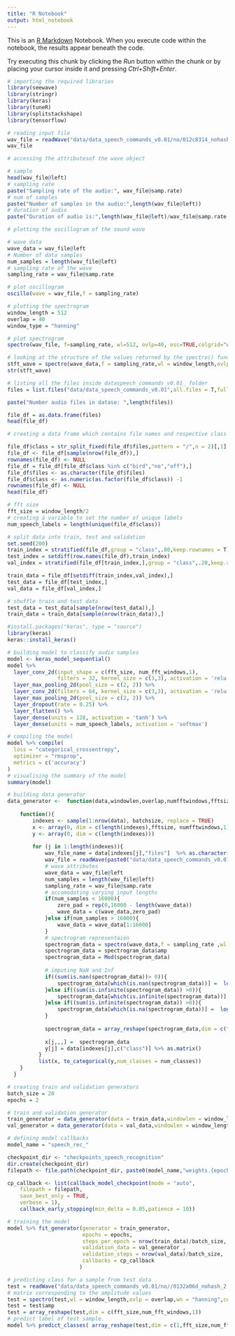 ---
title: "R Notebook"
output: html_notebook
---

This is an [R Markdown](http://rmarkdown.rstudio.com) Notebook. When you execute code within the notebook, the results appear beneath the code. 

Try executing this chunk by clicking the *Run* button within the chunk or by placing your cursor inside it and pressing *Ctrl+Shift+Enter*. 

```{r}
# importing the required libraries
library(seewave)
library(stringr)
library(keras)
library(tuneR)
library(splitstackshape)
library(tensorflow)
```

```{r}
# reading input file
wav_file = readWave("data/data_speech_commands_v0.01/no/012c8314_nohash_0.wav")
wav_file
```

```{r}
# accessing the attributesof the wave object

# sample
head(wav_file@left)
# sampling rate
paste("Sampling rate of the audio:", wav_file@samp.rate)
# num of samples
paste("Number of samples in the audio:",length(wav_file@left))
# duration of audio
paste("Duration of audio is:",length(wav_file@left)/wav_file@samp.rate,"second")
```

```{r}
# plotting the oscillogram of the sound wave 

# wave data
wave_data = wav_file@left
# Number of data samples
num_samples = length(wav_file@left)
# sampling rate of the wave
sampling_rate = wav_file@samp.rate

# plot oscillogram
oscillo(wave = wav_file,f = sampling_rate)
```

```{r}
# plotting the spectrogram
window_length = 512
overlap = 40
window_type = "hanning"

# plot spectrogram
spectro(wav_file, f=sampling_rate, wl=512, ovlp=40, osc=TRUE,colgrid="white", colwave="white", colaxis="white", collab="white", colbg="black")
```

```{r}
# looking at the structure of the values returned by the spectro() function
stft_wave = spectro(wave_data,f = sampling_rate,wl = window_length,ovlp = overlap,wn = window_type,complex = T,plot = F,dB = NULL,norm = F)
str(stft_wave)
```

```{r}
# listing all the files inside dataspeech_commands_v0.01_ folder
files = list.files("data/data_speech_commands_v0.01",all.files = T,full.names = F,recursive = T)

paste("Number audio files in datase: ",length(files))

file_df = as.data.frame(files)
head(file_df)
```

```{r}
# creating a data frame which contains file names and respective class label

file_df$class = str_split_fixed(file_df$files,pattern = "/",n = 2)[,1]
file_df <- file_df[sample(nrow(file_df)),]
rownames(file_df) <- NULL
file_df = file_df[file_df$class %in% c("bird","no","off"),]
file_df$files <- as.character(file_df$files)
file_df$class <- as.numeric(as.factor(file_df$class)) -1
rownames(file_df) <- NULL
head(file_df)
```

```{r}
# fft size
fft_size = window_length/2
# creating a variable to set the number of unique labels
num_speech_labels = length(unique(file_df$class))
```

```{r}
# split data into train, test and validation
set.seed(200)
train_index = stratified(file_df,group = "class",.80,keep.rownames = T)$rn
test_index = setdiff(row.names(file_df),train_index)
val_index = stratified(file_df[train_index,],group = "class",.20,keep.rownames = T)$rn

train_data = file_df[setdiff(train_index,val_index),]
test_data = file_df[test_index,]
val_data = file_df[val_index,]
```

```{r}
# shuffle train and test data
test_data = test_data[sample(nrow(test_data)),]
train_data = train_data[sample(nrow(train_data)),]
```

```{r}
#install.packages("keras", type = "source")
library(keras)
keras::install_keras()
```

```{r}
# building model to classify audio samples
model <- keras_model_sequential()
model %>%  
  layer_conv_2d(input_shape = c(fft_size, num_fft_windows,1), 
                filters = 32, kernel_size = c(3,3), activation = 'relu') %>% 
  layer_max_pooling_2d(pool_size = c(2, 2)) %>% 
  layer_conv_2d(filters = 64, kernel_size = c(3,3), activation = 'relu') %>% 
  layer_max_pooling_2d(pool_size = c(2, 2)) %>% 
  layer_dropout(rate = 0.25) %>% 
  layer_flatten() %>% 
  layer_dense(units = 128, activation = 'tanh') %>% 
  layer_dense(units = num_speech_labels, activation = 'softmax')
```

```{r}
# compiling the model
model %>% compile(
  loss = "categorical_crossentropy",
  optimizer = "rmsprop",
  metrics = c('accuracy')
)
# visualising the summary of the model
summary(model)
```

```{r}
# building data generator
data_generator <-  function(data,windowlen,overlap,numfftwindows,fftsize,windowtype,num_classes,batchsize) {
    
    function(){
        indexes <- sample(1:nrow(data), batchsize, replace = TRUE)
        x <- array(0, dim = c(length(indexes),fftsize, numfftwindows,1))
        y <- array(0, dim = c(length(indexes)))
        
        for (j in 1:length(indexes)){
            wav_file_name = data[indexes[j],"files"]  %>% as.character()
            wav_file = readWave(paste0("data/data_speech_commands_v0.01/",wav_file_name))
            # wave attributes
            wave_data = wav_file@left
            num_samples = length(wav_file@left)
            sampling_rate = wav_file@samp.rate
            # accomodating varying input lengths            
            if(num_samples < 16000){
                zero_pad = rep(0,16000 - length(wave_data))
                wave_data = c(wave_data,zero_pad)
            }else if(num_samples > 16000){
                wave_data = wave_data[1:16000]
            }
            # spectrogram representaion
            spectrogram_data = spectro(wave_data,f = sampling_rate ,wl = windowlen,ovlp = overlap,wn = windowtype,complex = T,plot = F,dB = NULL,norm = F)
            spectrogram_data = spectrogram_data$amp
            spectrogram_data = Mod(spectrogram_data)
            
            # imputing NaN and Inf
            if((sum(is.nan(spectrogram_data))> 0)){
                spectrogram_data[which(is.nan(spectrogram_data))] =  log(0.01)
            }else if((sum(is.infinite(spectrogram_data)) >0)){
                spectrogram_data[which(is.infinite(spectrogram_data))] =  log(0.01)
            }else if((sum(is.infinite(spectrogram_data)) >0)){
                spectrogram_data[which(is.na(spectrogram_data))] =  log(0.01)
            }
                
            spectrogram_data = array_reshape(spectrogram_data,dim = c(fftsize,numfftwindows,1))
            
            x[j,,,] =  spectrogram_data
            y[j] = data[indexes[j],c("class")] %>% as.matrix()
          }
          list(x, to_categorical(y,num_classes = num_classes))
    }
  }
```

```{r}
# creating train and validation generators
batch_size = 20
epochs = 2

# train and validation generator
train_generator = data_generator(data = train_data,windowlen = window_length,overlap = overlap,numfftwindows = num_fft_windows,fftsize = fft_size, windowtype = window_type,num_classes = num_speech_labels,batchsize = batch_size)
val_generator = data_generator(data = val_data,windowlen = window_length,overlap = overlap,numfftwindows = num_fft_windows,fftsize = fft_size, windowtype = window_type,num_classes = num_speech_labels,batchsize = batch_size)

```

```{r}
# defining model callbacks
model_name = "speech_rec_"

checkpoint_dir <- "checkpoints_speech_recognition"
dir.create(checkpoint_dir)
filepath <- file.path(checkpoint_dir, paste0(model_name,"weights.{epoch:02d}-{val_loss:.2f}.hdf5",sep=""))

cp_callback <- list(callback_model_checkpoint(mode = "auto",
    filepath = filepath,
    save_best_only = TRUE,
    verbose = 1),
    callback_early_stopping(min_delta = 0.05,patience = 10))
```

```{r}
# training the model
model %>% fit_generator(generator = train_generator,
                        epochs = epochs,
                        steps_per_epoch = nrow(train_data)/batch_size,
                        validation_data = val_generator ,
                        validation_steps = nrow(val_data)/batch_size,
                        callbacks = cp_callback
                       )
```

```{r}
# predicting class for a sample from test data
test = readWave("data/data_speech_commands_v0.01/no//0132a06d_nohash_2.wav")
# matrix corresponding to the amplitude values
test = spectro(test,wl = window_length,ovlp = overlap,wn = "hanning",complex = T,plot = F,dB = NULL,norm = F)
test = test$amp
test = array_reshape(test,dim = c(fft_size,num_fft_windows,1))
# predict label of test sample.
model %>% predict_classes( array_reshape(test,dim = c(1,fft_size,num_fft_windows,1)))
```

```{r}

```
